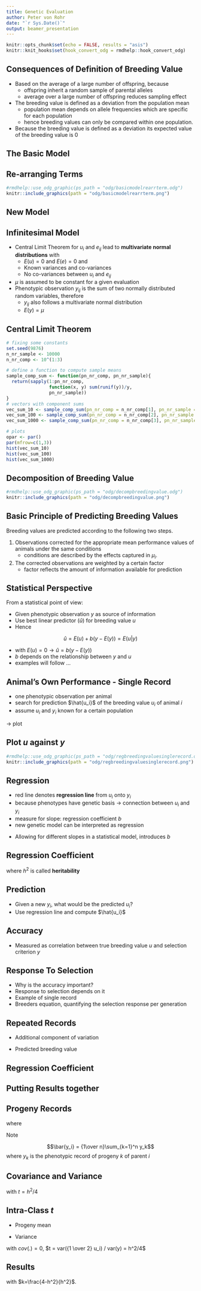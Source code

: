```yaml
---
title: Genetic Evaluation
author: Peter von Rohr
date: "`r Sys.Date()`"
output: beamer_presentation
---
```


```r
knitr::opts_chunk$set(echo = FALSE, results = "asis")
knitr::knit_hooks$set(hook_convert_odg = rmdhelp::hook_convert_odg)
```

## Consequences of Definition of Breeding Value

* Based on the average of a large number of offspring, because 
    + offspring inherit a random sample of parental alleles
    + average over a large number of offspring reduces sampling effect 
* The breeding value is defined as a deviation from the population mean 
    + population mean depends on allele frequencies which are specific for each population 
    + hence breeding values can only be compared within one population.
* Because the breeding value is defined as a deviation its expected value of the breeding value is $0$


## The Basic Model

\begin{align}
y_{ij} &= v_i + e_{ij} \notag \\
       &= \mu + u_i + d_i + i_i  + e_{ij} \notag 
\end{align}

\begin{tabular}{llp{8cm}}
where  &  &  \\
       &  $y_{ij}$  &  $j^{th}$ record of animal $i$ \\
       &  $\mu$     &  population mean \\
       &  $v_i$     &  genotypic value, corresponding to the sum of all additive ($u$), dominance ($d$) and epistatic ($i_i$) effects of the genotype of animal $i$ \\
       &  $e_{ij}$  &  random environmental effects of animal $i$
\end{tabular}


## Re-arranging Terms

```r
#rmdhelp::use_odg_graphic(ps_path = "odg/basicmodelrearrterm.odg")
knitr::include_graphics(path = "odg/basicmodelrearrterm.png")
```


## New Model
\begin{equation}
y_{ij} = \mu_i + u_i + e_{ij}^* \notag
\end{equation}

\begin{tabular}{llp{8.5cm}}
where  &  &  \\
       &  $y_{ij}$  &  $j^{th}$ record of animal $i$ \\
       &  $\mu_i$   &  identifiable fixed environmental effect \\
       &  $u_i$       &  sum of all additive ($u$) genetic effects of the genotype of animal $i$ \\
       &  $e_{ij}^*$  &  dominance, epistatic and random environmental effects of animal $i$
\end{tabular}


## Infinitesimal Model

* Central Limit Theorem for $u_i$ and $e_{ij}$ lead to __multivariate normal distributions__ with 
    + $E(u) = 0$ and $E(e) = 0$ and 
    + Known variances and co-variances
    + No co-variances between $u_i$ and $e_{ij}$
* $\mu$ is assumed to be constant for a given evaluation
* Phenotypic observation $y_{ij}$ is the sum of two normally distributed random variables, therefore
    + $y_{ij}$ also follows a multivariate normal distribution
    + $E(y) = \mu$


## Central Limit Theorem

```r
# fixing some constants
set.seed(9876)
n_nr_sample <- 10000
n_nr_comp <- 10^(1:3)

# define a function to compute sample means
sample_comp_sum <- function(pn_nr_comp, pn_nr_sample){
  return(sapply(1:pn_nr_comp, 
                function(x, y) sum(runif(y))/y,
                pn_nr_sample))
}
# vectors with component sums
vec_sum_10 <- sample_comp_sum(pn_nr_comp = n_nr_comp[1], pn_nr_sample = n_nr_sample)
vec_sum_100 <- sample_comp_sum(pn_nr_comp = n_nr_comp[2], pn_nr_sample = n_nr_sample)
vec_sum_1000 <- sample_comp_sum(pn_nr_comp = n_nr_comp[3], pn_nr_sample = n_nr_sample)
```

```r
# plots
opar <- par()
par(mfrow=c(1,3))
hist(vec_sum_10)
hist(vec_sum_100)
hist(vec_sum_1000)
```


## Decomposition of Breeding Value

```r
#rmdhelp::use_odg_graphic(ps_path = "odg/decompbreedingvalue.odg")
knitr::include_graphics(path = "odg/decompbreedingvalue.png")
```


## Basic Principle of Predicting Breeding Values

Breeding values are predicted according to the following two steps. 

1. Observations corrected for the appropriate mean performance values of animals under the same conditions
    + conditions are described by the effects captured in $\mu_i$. 
2. The corrected observations are weighted by a certain factor 
    + factor reflects the amount of information available for prediction
    

## Statistical Perspective

From a statistical point of view: 

* Given phenotypic observation $y$ as source of information
* Use best linear predictor ($\hat{u}$) for breeding value $u$
* Hence

$$\hat{u} = E(u) + b(y - E(y))= E(u | y)$$

* with $E(u) = 0 \rightarrow \hat{u} = b(y - E(y))$
* $b$ depends on the relationship between $y$ and $u$
* examples will follow ...


## Animal's Own Performance - Single Record    
 
* one phenotypic observation per animal
* search for prediction $\hat{u_i}$ of the breeding value $u_i$ of animal $i$  
* assume $u_i$ and $y_i$ known for a certain population

$\rightarrow$ plot


## Plot $u$ against $y$

```r
#rmdhelp::use_odg_graphic(ps_path = "odg/regbreedingvaluesinglerecord.odg")
knitr::include_graphics(path = "odg/regbreedingvaluesinglerecord.png")
```


## Regression

* red line denotes __regression line__ from $u_i$ onto $y_i$
* because phenotypes have genetic basis $\rightarrow$ connection between $u_i$ and $y_i$
* measure for slope: regression coefficient $b$
* new genetic model can be interpreted as regression

\begin{equation}
u_i = y_{ij} - \mu_i - e_{ij}^* \notag
\end{equation}

* Allowing for different slopes in a statistical model, introduces $b$

\begin{equation}
u_i = b * (y_{ij} - \mu_i) + e_{ij}^{**} \notag
\end{equation}


## Regression Coefficient

\vspace{-2ex}
\begin{align}
b &= \frac{cov(u,y)}{var(y)} \notag \\
  &= \frac{cov(u,\mu + u + e)}{var(y)}  \notag \\
  &= \frac{cov(u,u)}{var(y)}  \notag \\
  &= \frac{var(u)}{var(y)} = h^2  \notag
\end{align}

where $h^2$ is called __heritability__


## Prediction

* Given a new $y_i$, what would be the predicted $u_i$?
* Use regression line and compute $\hat{u_i}$

\begin{align}
\hat{u_i} &= b * (y_i - \mu) \notag \\
          &= h^2 * (y_i - \mu) \notag
\end{align}


## Accuracy

* Measured as correlation between true breeding value $u$ and selection criterion $y$

\begin{align}
r_{u,y} &= \frac{cov(u, y)}{\sigma_u \ \sigma_y} \notag \\
        &= \frac{\sigma_u^2}{\sigma_u \ \sigma_y} \notag \\
        &= \frac{\sigma_u}{\sigma_y} \notag \\
        &= h \notag
\end{align}


## Response To Selection

* Why is the accuracy important? 
* Response to selection depends on it
* Example of single record
* Breeders equation, quantifying the selection response per generation

\begin{equation}
R = i * r_{u,y}^2 * \sigma_y = i * h^2 * \sigma_y \notag
\end{equation}


## Repeated Records

* Additional component of variation

\begin{equation}
var(y) = var(u) + var(pe) + var(te) \notag
\end{equation}

\begin{equation}
t = \frac{var(u) + var(pe)}{var(y)} = \frac{\sigma_u^2 + \sigma_{pe}^2}{\sigma_y^2}\notag
\end{equation}

* Predicted breeding value

\begin{equation}
\hat{u_i} = b(\tilde{y_i} - \mu) \notag
\end{equation}


## Regression Coefficient

\begin{equation}
b = \frac{cov(u,\tilde{y})}{var(\tilde{y})} \notag
\end{equation}

\begin{equation}
cov(u,\tilde{y}) = cov(u, u + pe + {1\over n} \sum_{k=1}^n te_k) = var(u) = \sigma_u^2 \notag
\end{equation}

\begin{equation}
var(\tilde{y}) = var(u) + var(pe) + {1\over n} var(te) \notag
\end{equation}

\begin{align}
var(\tilde{y}) &= t * \sigma_y^2 + {1\over n} (1-t) * \sigma_y^2 \notag \\
               &= {1\over n}\left( n*t + (1-t) \right) \sigma_y^2 \notag \\
               &= \frac{1 + (n-1)t}{n} \sigma_y^2 \notag
\end{align}


## Putting Results together

\begin{align}
b &= \frac{cov(u,\tilde{y})}{var(\tilde{y})} \notag \\
  &= \frac{n \sigma_u^2}{(1 + (n-1)t) \sigma_y^2} \notag \\
  &= \frac{nh^2}{1 + (n-1)t} \notag
\end{align}


## Progeny Records

\begin{equation}
\hat{u_i} = b * (\bar{y_i} - \mu) \notag
\end{equation}

where 

\begin{equation}
b = \frac{cov(u_i, \bar{y_i})}{var(\bar{y_i})} \notag
\end{equation}

Note

$$\bar{y_i} = {1\over n}\sum_{k=1}^n y_k$$
where $y_k$ is the phenotypic record of progeny $k$ of parent $i$


## Covariance and Variance

\begin{align}
cov(u_i, \bar{y_i}) &= cov(u_i, {1\over 2}u_i 
                       + {1\over 2}{1\over n}\sum_{k=1}^n u_{d,k} 
                       + {1\over n}\sum_{k=1}^n m_k 
                       + {1\over n}\sum_{k=1}^n e_k) \notag \\
                &= cov(u_i, {1\over 2}u_i) \notag \\
                &= {1\over 2} cov(u_i, u_i) = {1\over 2} \sigma_u^2 \notag
\end{align}

\begin{equation}
var(\bar{y_i}) = (t + (1-t)/n) \sigma_y^2 \notag
\end{equation}

with $t = h^2 / 4$

## Intra-Class $t$

* Progeny mean
\begin{align}
\bar{y_i} &= {1 \over n} \sum_{k=1}^ny_k = {1 \over n} \sum_{k=1}^n  \mu + {1 \over n} \sum_{k=1}^n u_k 
                                         + {1 \over n} \sum_{k=1}^n e_k  \notag \\
          &= \mu + {1 \over n} \sum_{k=1}^n (1/2 u_i + 1/2 u_{d,k} + m_k) 
             + {1 \over n} \sum_{k=1}^n e_k  \notag \\
          &= \mu + {1 \over 2} u_i + {1 \over n} \sum_{k=1}^n 1/2 u_{d,k} + {1 \over n} \sum_{k=1}^n m_k
             + {1 \over n} \sum_{k=1}^n e_k  \notag
\end{align}

* Variance
\begin{align}
var(\bar{y_i}) &= var({1 \over 2} u_i) + var({1 \over n} \sum_{k=1}^n 1/2 u_{d,k}) + var({1 \over n} \sum_{k=1}^n e_k) \notag
\end{align}

with $cov(.) = 0$, $t = var({1 \over 2} u_i) / var(y) = h^2/4$

## Results
\begin{align}
b &= \frac{1/2 \sigma_u^2}{(t + (1-t)/n) \sigma_y^2} \notag \\
  &= \frac{1/2 h^2 \sigma_y^2}{({1\over 4}h^2 + (1 - {1\over 4}h^2)/n) \sigma_y^2} \notag \\
  &= \frac{2nh^2}{nh^2 + (4-h^2)} \notag \\
  &= \frac{2n}{n + (4-h^2)/h^2} \notag \\
  &= \frac{2n}{n+k} \notag
\end{align}

with $k=\frac{4-h^2}{h^2}$. 

